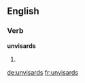 ==English==

===Verb===
'''unvisards'''

# {{en-third-person singular of|unvisard}}

[[de:unvisards]]
[[fr:unvisards]]